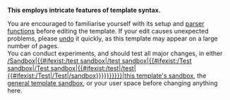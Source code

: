 '''This {{SUBJECTSPACE formatted}} employs intricate features of template syntax.'''
<div style="padding-bottom:2px;">You are encouraged to familiarise yourself with its setup and [[m:Help:Parser function|parser functions]] before editing the template. If your edit causes unexpected problems, please [[Help:Reverting#Undo|undo]] it quickly, as this template may appear on a large number of pages.<br/>
You can conduct experiments, and should test all major changes, in either <span class="nowraplinks">[[{{#ifexist:{{FULLPAGENAME}}/Sandbox|/Sandbox|{{#ifexist:{{FULLPAGENAME}}/test sandbox|/test sandbox|{{#ifexist:{{FULLPAGENAME}}/Test sandbox|/Test sandbox|{{#ifexist:{{FULLPAGENAME}}/test|/test|{{#ifexist:{{FULLPAGENAME}}/Test|/Test|/sandbox}}}}}}}}}}|this template's sandbox]]</span>, the [[Template:Template sandbox|general template sandbox]], or your user space before changing anything here.</div>